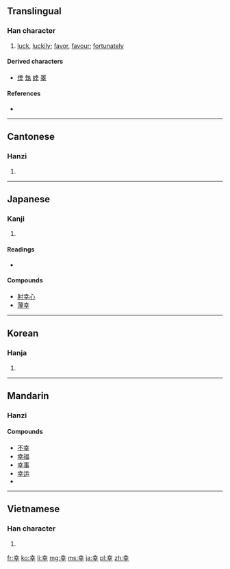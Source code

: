 {{also|倖|㚔|羍|辛}}
==Translingual==

===Han character===
{{Han char|rn=51|rad=干|as=05|sn=8|four=4040<sub>1</sub>|canj=土廿十 (GTJ)}}

# [[luck]], [[luckily]]; [[favor]], [[favour]]; [[fortunately]]

====Derived characters====
* [[倖]] [[執]] [[婞]] [[睪]]

====References====
* {{Han ref|kx=0341.010|dkj=09176|dj=0649.090|hdz=10434.080|uh=5E78|ud=24184|bh=A9AF|bd=43439}}

----

==Cantonese==

===Hanzi===
{{yue-hanzi|jyut=hang6|y=hang6}}

# {{defn|lang=yue|sort=干05}}

----

==Japanese==

===Kanji===
{{ja-kanji|grade=3|rs=干05}}

# {{defn|lang=ja|sort=干05}}

====Readings====
* {{ja-readings|goon=[[ぎょう]] (gyō) < [[ぎゃう]]|kanon=[[こう]] (kō) < [[かう]] (kau)|kun=[[さいわい]] (saiwai), [[しあわせ]] (shiawase), [[さち]] (sachi)|nadzuke=[[ゆき]] (yuki)}}

====Compounds====
* [[射幸心]]
* [[薄幸]]

----

==Korean==

===Hanja===
{{ko-hanja|hangeul=행|rv=haeng|mr=haeng}}

# {{defn|lang=ko|sort=干05}}

----

==Mandarin==

===Hanzi===
{{cmn-hanzi|pin=[[hán]] ([[han2]]), [[xìng]] ([[xing4]])|wg=han<sup>2</sup>, hsing<sup>4</sup>}}

====Compounds====
* [[不幸]]
* [[幸福]]
* [[幸事]]
* [[幸运]]
* {{defn|lang=cmn|sort=干05}}

----

==Vietnamese==

===Han character===
{{vi-hantu|[[hạnh]], [[may]]|rs=干05}}

# {{defn|lang=vi|sort=干05}}

[[fr:幸]]
[[ko:幸]]
[[li:幸]]
[[mg:幸]]
[[ms:幸]]
[[ja:幸]]
[[pl:幸]]
[[zh:幸]]